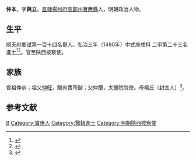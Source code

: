 {{明清人物信息框
| 姓名 = 仲本
| 原名 =
| 圖片名稱= 
| 圖片大小 =
| 圖片說明 = 
| 最高職務 = 陝西布政使
| 國家 = 大明 
| 爵位 =
| 籍貫 = [[南直隸|直隸]][[揚州府|揚州府]][[高郵州|高郵州]][[寶應縣|寶應縣]]
| 族裔 = 
| 字號 = 字與立
| 諡號 =
| 出生日期 = 天順八年（1464年）
| 出生地點 =
| 逝世日期 = 卒年不詳 
| 逝世地點 =
| 墓葬 =
| 配偶 = 趙氏
| 親屬 = 
| 出身 =
* 弘治三年庚戌科進士出身
| 經歷 =
| 著作 =  
}}
'''仲本'''{{BD|1464年||？年||}}，字'''與立'''，[[南直隸|直隸]][[揚州府|揚州府]][[高郵州|高郵州]][[寶應縣|寶應縣]]人，明朝政治人物。

== 生平 ==
順天府鄉試第一百十四名舉人。弘治三年（1490年）中式庚戌科<!---會試第二百七十二名--->二甲第二十三名進士<ref>{{Cite book|title=《[[皇明贡举考|皇明贡举考]]》卷五|last=（明）[[张朝瑞|张朝瑞]]|first=|publisher=《续修四库全书》史部第828册|year=|isbn=|location=|pages=}}</ref><ref>{{Cite book|title=贡举志五种 上|last=鲁小俊，江俊伟著|first=|publisher=武汉：武汉大学出版社|year=2009|isbn=978-7-307-07043-1|location=|pages=}}</ref>。官至陕西按察使。

== 家族 ==
曾祖仲恭；祖父[[仲旺|仲旺]]，贈尚寶司御；父仲蘭，太醫院院使。母楊氏（封宜人）<ref>{{Cite book|title=天一阁藏明代科举录选刊 登科录 点校本|last=龚延明主编|first=|publisher=宁波出版社|year=2016|isbn=978-7-5526-2320-8|location=宁波|pages=|quote=《天一閣藏明代科舉錄選刊.登科錄》之《弘治三年庚戌科進士登科錄》}}</ref>。

==参考文献==
{{reflist}}

{{弘治三年庚戌科殿試金榜}}

{{Authority control}}

{{DEFAULTSORT:Zhong仲}}
[[Category:仲姓|B]]
[[Category:寶應人|Category:寶應人]]
[[Category:醫籍進士|Category:醫籍進士]]
[[Category:明朝陝西按察使|Category:明朝陝西按察使]]